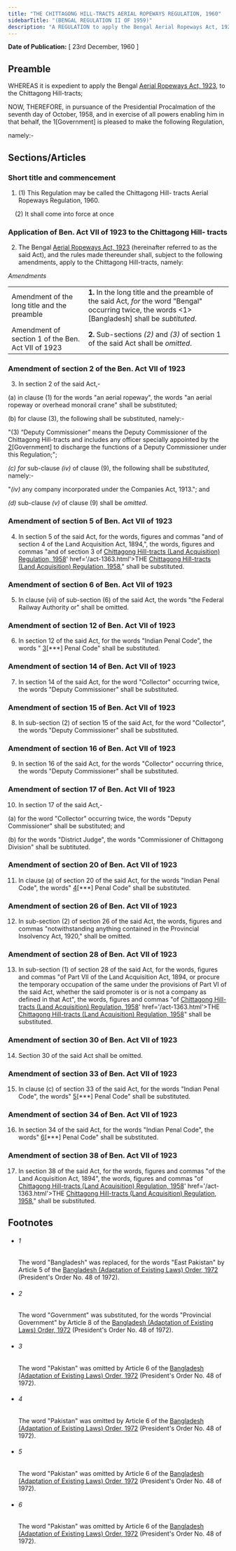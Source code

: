 ```yaml
---
title: "THE CHITTAGONG HILL-TRACTS AERIAL ROPEWAYS REGULATION, 1960"
sidebarTitle: "(BENGAL REGULATION II OF 1959)"
description: "A REGULATION to apply the Bengal Aerial Ropeways Act, 1923, to the Chittagong Hill-tracts."
---
```


**Date of Publication:** [ 23rd December, 1960 ]

## Preamble

WHEREAS it is expedient to apply the Bengal [Aerial Ropeways Act, 1923](/act-130.html "Aerial Ropeways Act, 1923"), to the Chittagong Hill-tracts;

NOW, THEREFORE, in pursuance of the Presidential Procalmation of the seventh day of October, 1958, and in exercise of all powers enabling him in that behalf, the 1[Government] is pleased to make the following Regulation,

namely:-

## Sections/Articles

### Short title and commencement

1. (1) This Regulation may be called the Chittagong Hill- tracts Aerial Ropeways Regulation, 1960.

    (2) It shall come into force at once

### Application of Ben. Act VII of 1923 to the Chittagong Hill- tracts

2. The Bengal [Aerial Ropeways Act, 1923](/act-130.html "Aerial Ropeways Act, 1923") (hereinafter referred to as the said Act), and the rules made thereunder shall, subject to the following amendments, apply to the Chittagong Hill-tracts, namely:

_Amendments_

|                                                    |                                                                                                                                                      |
| -------------------------------------------------- | ---------------------------------------------------------------------------------------------------------------------------------------------------- |
| Amendment of the long title and the preamble       | **1.** In the long title and the preamble of the said Act, _for_ the word "Bengal" occurring twice, the words <1>[Bangladesh] shall be _subtituted_. |
| Amendment of section 1 of the Ben. Act VII of 1923 | **2.** Sub-sections _(2)_ and _(3)_ of section 1 of the said Act shall be _omitted_.                                                                 |

### Amendment of section 2 of the Ben. Act VII of 1923

3. In section 2 of the said Act,-

(a) in clause (1) for the words "an aerial ropeway", the words "an aerial ropeway or overhead monorail crane" shall be substituted;

(b) for clause (3), the following shall be substituted, namely:-

"(3) “Deputy Commissioner” means the Deputy Commissioner of the Chittagong Hill-tracts and includes any officer specially appointed by the [2](1)[Government] to discharge the functions of a Deputy Commissioner under this Regulation;";

_(c) for_ sub-clause _(iv)_ of clause (9), the following shall be _substituted_, namely:-

"_(iv)_ any company incorporated under the Companies Act, 1913."; and

_(d)_ sub-clause _(v)_ of clause (9) shall be _omitted_.

### Amendment of section 5 of Ben. Act VII of 1923

4. In section 5 of the said Act, for the words, figures and commas "and of section 4 of the Land Acquisition Act, 1894,", the words, figures and commas "and of section 3 of [Chittagong Hill-tracts (Land Acquisition) Regulation, 1958](/act-1312.html "THE <a title=")' href='/act-1363.html'>THE [Chittagong Hill-tracts (Land Acquisition) Regulation, 1958](/act-1312.html "Chittagong Hill-tracts (Land Acquisition) Regulation, 1958")," shall be substituted.

### Amendment of section 6 of Ben. Act VII of 1923

5. In clause (vii) of sub-section (6) of the said Act, the words "the Federal Railway Authority or" shall be omitted.

### Amendment of section 12 of Ben. Act VII of 1923

6. In section 12 of the said Act, for the words "Indian Penal Code", the words " [3](1)[\*\*\*] Penal Code" shall be substituted.

### Amendment of section 14 of Ben. Act VII of 1923

7. In section 14 of the said Act, for the word "Collector" occurring twice, the words "Deputy Commissioner" shall be substituted.

### Amendment of section 15 of Ben. Act VII of 1923

8. In sub-section (2) of section 15 of the said Act, for the word "Collector", the words "Deputy Commissioner" shall be substituted.

### Amendment of section 16 of Ben. Act VII of 1923

9. In section 16 of the said Act, for the words "Collector" occurring thrice, the words "Deputy Commissioner" shall be substituted.

### Amendment of section 17 of Ben. Act VII of 1923

10. In section 17 of the said Act,-

(a) for the word "Collector" occurring twice, the words "Deputy Commissioner" shall be substituted; and

(b) for the words "District Judge", the words "Commissioner of Chittagong Division" shall be subtituted.

### Amendment of section 20 of Ben. Act VII of 1923

11. In clause (a) of section 20 of the said Act, for the words "Indian Penal Code", the words" [4](1)[\*\*\*] Penal Code" shall be substituted.

### Amendment of section 26 of Ben. Act VII of 1923

12. In sub-section (2) of section 26 of the said Act, the words, figures and commas "notwithstanding anything contained in the Provincial Insolvency Act, 1920," shall be omitted.

### Amendment of section 28 of Ben. Act VII of 1923

13. In sub-section (1) of section 28 of the said Act, for the words, figures and commas "of Part VII of the Land Acquisition Act, 1894, or procure the temporary occupation of the same under the provisions of Part VI of the said Act, whether the said promoter is or is not a company as defined in that Act", the words, figures and commas "of [Chittagong Hill-tracts (Land Acquisition) Regulation, 1958](/act-1312.html "THE <a title=")' href='/act-1363.html'>THE [Chittagong Hill-tracts (Land Acquisition) Regulation, 1958](/act-1312.html "Chittagong Hill-tracts (Land Acquisition) Regulation, 1958")" shall be substituted.

### Amendment of section 30 of Ben. Act VII of 1923

14. Section 30 of the said Act shall be omitted.

### Amendment of section 33 of Ben. Act VII of 1923

15. In clause (c) of section 33 of the said Act, for the words "Indian Penal Code", the words" [5](1)[\*\*\*] Penal Code" shall be substituted.

### Amendment of section 34 of Ben. Act VII of 1923

16. In section 34 of the said Act, for the words "Indian Penal Code", the words" [6](1)[\*\*\*] Penal Code" shall be substituted.

### Amendment of section 38 of Ben. Act VII of 1923

17. In section 38 of the said Act, for the words, figures and commas "of the Land Acquisition Act, 1894", the words, figures and commas "of [Chittagong Hill-tracts (Land Acquisition) Regulation, 1958](/act-1312.html "THE <a title=")' href='/act-1363.html'>THE [Chittagong Hill-tracts (Land Acquisition) Regulation, 1958](/act-1312.html "Chittagong Hill-tracts (Land Acquisition) Regulation, 1958")," shall be substituted.

## Footnotes

- ###### 1

  The word "Bangladesh" was replaced, for the words "East Pakistan" by Article 5 of the [Bangladesh (Adaptation of Existing Laws) Order, 1972](/act-388.html "Bangladesh (Adaptation of Existing Laws) Order, 1972 ") (President's Order No. 48 of 1972).

- ###### 2

  The word "Government" was substituted, for the words "Provincial Government" by Article 8 of the [Bangladesh (Adaptation of Existing Laws) Order, 1972](/act-388.html "Bangladesh (Adaptation of Existing Laws) Order, 1972 ") (President's Order No. 48 of 1972).

- ###### 3

  The word "Pakistan" was omitted by Article 6 of the [Bangladesh (Adaptation of Existing Laws) Order, 1972](/act-388.html "Bangladesh (Adaptation of Existing Laws) Order, 1972 ") (President's Order No. 48 of 1972).

- ###### 4

  The word "Pakistan" was omitted by Article 6 of the [Bangladesh (Adaptation of Existing Laws) Order, 1972](/act-388.html "Bangladesh (Adaptation of Existing Laws) Order, 1972 ") (President's Order No. 48 of 1972).

- ###### 5

  The word "Pakistan" was omitted by Article 6 of the [Bangladesh (Adaptation of Existing Laws) Order, 1972](/act-388.html "Bangladesh (Adaptation of Existing Laws) Order, 1972 ") (President's Order No. 48 of 1972).

- ###### 6

  The word "Pakistan" was omitted by Article 6 of the [Bangladesh (Adaptation of Existing Laws) Order, 1972](/act-388.html "Bangladesh (Adaptation of Existing Laws) Order, 1972 ") (President's Order No. 48 of 1972).

